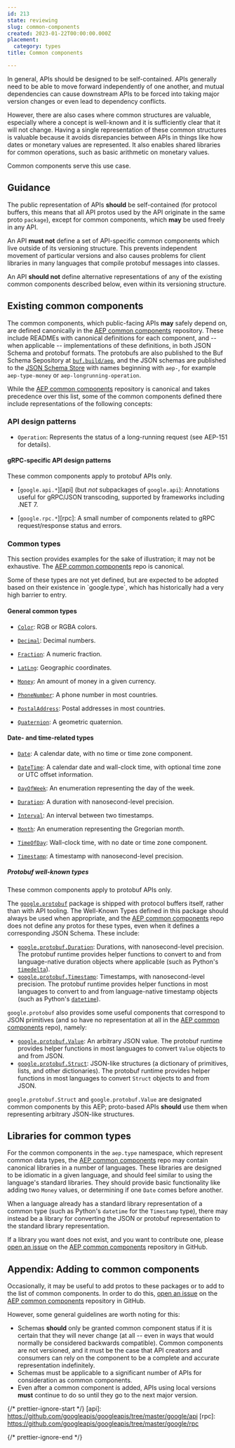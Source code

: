 ```yaml
---
id: 213
state: reviewing
slug: common-components
created: 2023-01-22T00:00:00.000Z
placement:
  category: types
title: Common components

--- 
```



In general, APIs should be designed to be self-contained. APIs generally need
to be able to move forward independently of one another, and mutual
dependencies can cause downstream APIs to be forced into taking major version
changes or even lead to dependency conflicts.

However, there are also cases where common structures are valuable, especially
where a concept is well-known and it is sufficiently clear that it will not
change. Having a single representation of these common structures is valuable
because it avoids disrepancies between APIs in things like how dates or
monetary values are represented. It also enables shared libraries for common
operations, such as basic arithmetic on monetary values.

Common components serve this use case.

## Guidance

The public representation of APIs <b class="font-extrabold	text-yellow-700">should</b> be self-contained (for protocol
buffers, this means that all API protos used by the API originate in the same
proto `package`), except for common components, which <b class="font-extrabold text-green-700">may</b> be used freely in
any API.

An API <b class="font-extrabold	text-red-700">must not</b> define a set of API-specific common components which live
outside of its versioning structure. This prevents independent movement of
particular versions and also causes problems for client libraries in many
languages that compile protobuf messages into classes.

An API <b class="font-extrabold	text-yellow-700">should not</b> define alternative representations of any of the existing
common components described below, even within its versioning structure.

## Existing common components

The common components, which public-facing APIs <b class="font-extrabold text-green-700">may</b> safely depend on, are
defined canonically in the [AEP common components][] repository. These include
READMEs with canonical definitions for each component, and -- when applicable
-- implementations of these definitions, in both JSON Schema and protobuf
formats. The protobufs are also published to the Buf Schema Sepository at
[`buf.build/aep`][buf], and the JSON schemas are published to the [JSON Schema
Store][] with names beginning with `aep-`, for example `aep-type-money` or
`aep-longrunning-operation`.

While the [AEP common components][] repository is canonical and takes
precedence over this list, some of the common components defined there include
representations of the following concepts:

### API design patterns

- `Operation`: Represents the status of a long-running request (see AEP-151 for
  details).

#### gRPC-specific API design patterns

<Aside type="note" title="Note">
  These common components apply to protobuf APIs only.
</Aside>

- [`google.api.*`][api] (but _not_ subpackages of `google.api`): Annotations
  useful for gRPC/JSON transcoding, supported by frameworks including .NET 7.

- [`google.rpc.*`][rpc]: A small number of components related to gRPC
  request/response status and errors.

### Common types

This section provides examples for the sake of illustration; it may not be
exhaustive. The [AEP common components][] repo is canonical.

<Aside type="note" title="Note">
  Some of these types are not yet defined, but are expected to be
  adopted based on their existence in `google.type`, which has historically had a
  very high barrier to entry.
</Aside>

#### General common types

- [`Color`][color]: RGB or RGBA colors.

- [`Decimal`][decimal]: Decimal numbers.

- [`Fraction`][fraction]: A numeric fraction.

- [`LatLng`][lat_lng]: Geographic coordinates.

- [`Money`][money]: An amount of money in a given currency.

- [`PhoneNumber`][phone_number]: A phone number in most countries.

- [`PostalAddress`][postal_address]: Postal addresses in most countries.

- [`Quaternion`][quaternion]: A geometric quaternion.

#### Date- and time-related types

- [`Date`][date]: A calendar date, with no time or time zone component.

- [`DateTime`][date_time]: A calendar date and wall-clock time, with optional
  time zone or UTC offset information.

- [`DayOfWeek`][day_of_week]: An enumeration representing the day of the week.

- [`Duration`][duration]: A duration with nanosecond-level precision.

- [`Interval`][interval]: An interval between two timestamps.

- [`Month`][month]: An enumeration representing the Gregorian month.

- [`TimeOfDay`][time_of_day]: Wall-clock time, with no date or time zone
  component.

- [`Timestamp`][timestamp]: A timestamp with nanosecond-level precision.

##### Protobuf well-known types

<Aside type="note" title="Note">
  These common components apply to protobuf APIs only.
</Aside>

The [`google.protobuf`][protobuf] package is shipped with protocol buffers
itself, rather than with API tooling. The Well-Known Types defined in this
package should always be used when appropriate, and the [AEP common
components][] repo does not define any protos for these types, even when it
defines a corresponding JSON Schema. These include:

- [`google.protobuf.Duration`][duration]: Durations, with nanosecond-level
  precision. The protobuf runtime provides helper functions to convert to and
  from language-native duration objects where applicable (such as Python's
  [`timedelta`][timedelta]).
- [`google.protobuf.Timestamp`][timestamp]: Timestamps, with nanosecond-level
  precision. The protobuf runtime provides helper functions in most languages
  to convert to and from language-native timestamp objects (such as Python's
  [`datetime`][datetime]).

`google.protobuf` also provides some useful components that correspond to JSON
primitives (and so have no representation at all in the [AEP common
components][] repo), namely:

- [`google.protobuf.Value`][struct]: An arbitrary JSON value. The protobuf
  runtime provides helper functions in most languages to convert `Value`
  objects to and from JSON.
- [`google.protobuf.Struct`][struct]: JSON-like structures (a dictionary of
  primitives, lists, and other dictionaries). The protobuf runtime provides
  helper functions in most languages to convert `Struct` objects to and from
  JSON.

`google.protobuf.Struct` and `google.protobuf.Value` are designated common
components by this AEP; proto-based APIs <b class="font-extrabold	text-yellow-700">should</b> use them when representing
arbitrary JSON-like structures.

## Libraries for common types

For the common components in the `aep.type` namespace, which represent common
data types, the [AEP common components][] repo may contain canonical libraries
in a number of languages. These libraries are designed to be idiomatic in a
given language, and should feel similar to using the language's standard
libraries. They should provide basic functionality like adding two `Money`
values, or determining if one `Date` comes before another.

When a language already has a standard library representation of a common type
(such as Python's `datetime` for the `Timestamp` type), there may instead be a
library for converting the JSON or protobuf representation to the standard
library representation.

If a library you want does not exist, and you want to contribute one, please
[open an issue][] on the [AEP common components][] repository in GitHub.

## Appendix: Adding to common components

Occasionally, it may be useful to add protos to these packages or to add to the
list of common components. In order to do this, [open an issue][] on the [AEP
common components][] repository in GitHub.

However, some general guidelines are worth noting for this:

- Schemas <b class="font-extrabold	text-yellow-700">should</b> only be granted common component status if it is certain
  that they will never change (at all -- even in ways that would normally be
  considered backwards compatible). Common components are not versioned, and it
  must be the case that API creators and consumers can rely on the component to
  be a complete and accurate representation indefinitely.
- Schemas must be applicable to a significant number of APIs for consideration
  as common components.
- Even after a common component is added, APIs using local versions <b class="font-extrabold	text-red-700">must</b>
  continue to do so until they go to the next major version.

{/* prettier-ignore-start  */}
[api]: https://github.com/googleapis/googleapis/tree/master/google/api
[rpc]: https://github.com/googleapis/googleapis/tree/master/google/rpc

[color]: https://github.com/aep-dev/aep/tree/master/schemas/type/color.md
[decimal]: https://github.com/aep-dev/aep/tree/master/schemas/type/decimal.md
[fraction]: https://github.com/aep-dev/aep/tree/master/schemas/type/fraction.md
[lat_lng]: https://github.com/aep-dev/aep/tree/master/schemas/type/lat_lng.md
[money]: https://github.com/aep-dev/aep/tree/master/schemas/type/money.md
[phone_number]: https://github.com/aep-dev/aep/tree/master/schemas/type/phone_number.md
[postal_address]: https://github.com/aep-dev/aep/tree/master/schemas/type/postal_address.md
[quaternion]: https://github.com/aep-dev/aep/tree/master/schemas/type/quaternion.md

[date]: https://github.com/aep-dev/aep/tree/master/schemas/type/date.md
[date_time]: https://github.com/aep-dev/aep/tree/master/schemas/type/date_time.md
[day_of_week]: https://github.com/aep-dev/aep/tree/master/schemas/type/day_of_week.md
[duration]: https://github.com/aep-dev/aep/tree/master/schemas/type/duration.md
[interval]: https://github.com/aep-dev/aep/tree/master/schemas/type/interval.md
[month]: https://github.com/aep-dev/aep/tree/master/schemas/type/month.md
[time_of_day]: https://github.com/aep-dev/aep/tree/master/schemas/type/time_of_day.md
[timestamp]: https://github.com/aep-dev/aep/tree/master/schemas/type/timestamp.md

[datetime]: https://docs.python.org/3/library/datetime.html#datetime.datetime
[duration]: https://github.com/protocolbuffers/protobuf/blob/master/src/google/protobuf/duration.proto
[protobuf]: https://github.com/protocolbuffers/protobuf/tree/main/src/google/protobuf
[struct]: https://github.com/protocolbuffers/protobuf/blob/master/src/google/protobuf/struct.proto
[timedelta]: https://docs.python.org/3/library/datetime.html#datetime.timedelta
[timestamp]: https://github.com/protocolbuffers/protobuf/blob/master/src/google/protobuf/timestamp.proto

[open an issue]: https://github.com/aep-dev/aep/issues
[aep common components]: https://github.com/aep-dev/aep
[json schema store]: https://www.schemastore.org/json/
[buf]: https://buf.build/aep
{/* prettier-ignore-end  */}
